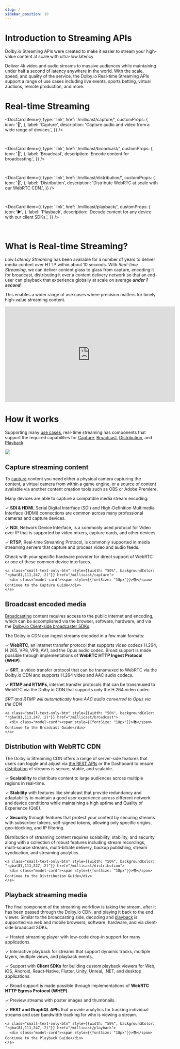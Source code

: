 ```yaml
---
slug: /
sidebar_position: 10
---
```


# Introduction to Streaming APIs


Dolby.io Streaming APIs were created to make it easier to stream your high-value content at scale with ultra-low latency.

Deliver 4k video and audio streams to massive audiences while maintaining under half a second of latency anywhere in the world. With the scale, speed, and quality of the service, the Dolby.io Real-time Streaming APIs support a range of use cases including live events, sports betting, virtual auctions, remote production, and more.

# Real-time Streaming

<DocCard item={{
    type: 'link',
    href: '/millicast/capture/',
    customProps: {
        icon: '🎥',
    },
    label: 'Capture',
    description: 'Capture audio and video from a wide range of devices.',
  }} />

<br />

<DocCard item={{
    type: 'link',
    href: '/millicast/broadcast/',
    customProps: {
        icon: '📡',
    },
    label: 'Broadcast',
    description: 'Encode content for broadcasting.',
  }} />

<br />

<DocCard item={{
    type: 'link',
    href: '/millicast/distribution/',
    customProps: {
        icon: '🚚',
    },
    label: 'Distribution',
    description: 'Distribute WebRTC at scale with our WebRTC CDN.',
  }} />

<br />

<DocCard item={{
    type: 'link',
    href: '/millicast/playback/',
    customProps: {
        icon: '▶️',
    },
    label: 'Playback',
    description: 'Decode content for any device with our client SDKs.',
  }} />

<br />

# What is Real-time Streaming?

_Low Latency Streaming_ has been available for a number of years to deliver media content over HTTP within about 10 seconds. With _Real-time Streaming_, we can deliver content glass to glass from capture, encoding it for broadcast, distributing it over a content delivery network so that an end-user can playback that experience globally at scale on average _**under 1 second**_!

This enables a wider range of use cases where precision matters for timely high-value streaming content.

<iframe width="560" height="315" src="https://www.youtube.com/embed/rxjlxHNMmdg" title="YouTube video player" frameborder="0" allow="accelerometer; autoplay; clipboard-write; encrypted-media; gyroscope; picture-in-picture; web-share" allowfullscreen></iframe>


# How it works

Supporting many <a href="https://dolby.io/solutions/" target="_blank">use cases</a>, real-time streaming has components that support the required capabilities for [Capture](/millicast/capture/index.md), [Broadcast](/millicast/broadcast/index.mdx), [Distribution](/millicast/distribution/index.md), and [Playback](/millicast/playback/index.md).


![](./assets/img/cf4a8a2a1d8d4b126bd99fd41dd5708b3feefc91c3a0dd364775d9af-dolby-millicast-real-time-streaming-workflow.png)



## Capture streaming content

To [capture](/millicast/broadcast/index.mdx) content you need either a physical camera capturing the content, a virtual camera from within a game engine, or a source of content available via another content creation tools such as OBS or Adobe Premiere. 

Many devices are able to capture a compatible media stream encoding:

<div style={{marginLeft: "20px"}}>

✓ **SDI & HDMI**, Serial Digital Interface (SDI) and High-Definition Multimedia Interface (HDMI) connections are common across many professional cameras and capture devices.

✓ **NDI**, Network Device Interface, is a commonly used protocol for Video over IP that is supported by video mixers, capture cards, and other devices.

✓ **RTSP**, Real-time Streaming Protocol, is commonly supported in media streaming servers that capture and process video and audio feeds.

</div>

Check with your specific hardware provider for direct support of WebRTC or one of these common device interfaces.

<div>
  <div class="small-text-only-btn-container">
      
    <a class="small-text-only-btn" style={{width: "50%", backgroundColor: "rgba(81,111,247,.2)"}} href="/millicast/capture">
      <div class="model-card"><span style={{fontSize: "18px"}}>📚</span> Continue to the Capture Guide</div>
    </a>
      
  </div>
</div>


## Broadcast encoded media

[Broadcasting](/millicast/broadcast/index.mdx) content requires access to the public internet and encoding, which can be accomplished via the browser, software, hardware, and via the [Dolby.io Client-side broadcaster SDKs](/millicast/client-sdks). 

The Dolby.io CDN can ingest streams encoded in a few main formats: 

<div style={{marginLeft: "20px"}}>

✓ **WebRTC**, an internet transfer protocol that supports video codecs H.264, H.265, VP8, VP9, AV1, and the Opus audio codec. Broad support is made possible through implementations of **WebRTC HTTP Ingest Protocol (WHIP)**.

✓ **SRT**, a video transfer protocol that can be transmuxed to WebRTC via the Dolby.io CDN and supports H.264 video and AAC audio codecs.

✓ **RTMP and RTMPs**, internet transfer protocols that can be transmuxed to WebRTC via the Dolby.io CDN that supports only the H.264 video codec. 

</div>

_SRT and RTMP will automatically have AAC audio converted to Opus via the CDN_

<div>
  <div class="small-text-only-btn-container">
      
    <a class="small-text-only-btn" style={{width: "50%", backgroundColor: "rgba(81,111,247,.2)"}} href="/millicast/broadcast">
      <div class="model-card"><span style={{fontSize: "18px"}}>📚</span> Continue to the Broadcast Guide</div>
    </a>
      
  </div>
</div>



## Distribution with WebRTC CDN

The Dolby.io Streaming CDN offers a range of server-side features that users can toggle and adjust via [the REST APIs](/millicast/getting-started/using-rest-apis.md) or the Dashboard to ensure [distribution](/millicast/distribution/index.md) of streams is secure, stable, and scalable. 

<div style={{marginLeft: "20px"}}>

✓ **Scalability** to distribute content to large audiences across multiple regions in real-time.

✓ **Stability** with features like simulcast that provide redundancy and adaptability to maintain a good user experience across different network and device conditions while maintaining a high uptime and Quality of Experience (QoE).

✓ **Security** through features that protect your content by securing streams with subscriber tokens, self-signed tokens, allowing only specific origins, geo-blocking, and IP filtering.

</div>

Distribution of streaming content requires scalability, stability, and security along with a collection of robust features including stream recordings, multi-source streams, multi-bitrate delivery, backup publishing, stream syndication, and streaming analytics.

<div>
  <div class="small-text-only-btn-container">
      
    <a class="small-text-only-btn" style={{width: "50%", backgroundColor: "rgba(81,111,247,.2)"}} href="/millicast/distribution">
      <div class="model-card"><span style={{fontSize: "18px"}}>📚</span> Continue to the Distribution Guide</div>
    </a>
      
  </div>
</div>

## Playback streaming media

The final component of the streaming workflow is taking the stream, after it has been passed through the Dolby.io CDN, and playing it back to the end viewer. Similar to the broadcasting side, decoding and [playback](/millicast/playback/index.md) is supported via web and mobile browsers, software, hardware, and via client-side broadcast SDKs.

<div style={{marginLeft: "20px"}}>

✓ Hosted streaming player with low-code drop-in support for many applications.

✓ Interactive playback for streams that support dynamic tracks, multiple layers, multiple views, and playback events.

✓ Support with **Client SDKs** for building custom playback viewers for Web, iOS, Android, React-Native, Flutter, Unity, Unreal, .NET, and desktop applications.

✓ Broad support is made possible through implementations of **WebRTC HTTP Egress Protocol (WHEP)**.

✓ Preview streams with poster images and thumbnails.

✓ **REST and GraphQL APIs** that provide analytics for tracking individual streams and user bandwidth tracking for who is viewing a stream.

</div>

<div>
  <div class="small-text-only-btn-container">
      
    <a class="small-text-only-btn" style={{width: "50%", backgroundColor: "rgba(81,111,247,.2)"}} href="/millicast/playback">
      <div class="model-card"><span style={{fontSize: "18px"}}>📚</span> Continue to the Playback Guide</div>
    </a>
      
  </div>
</div>

